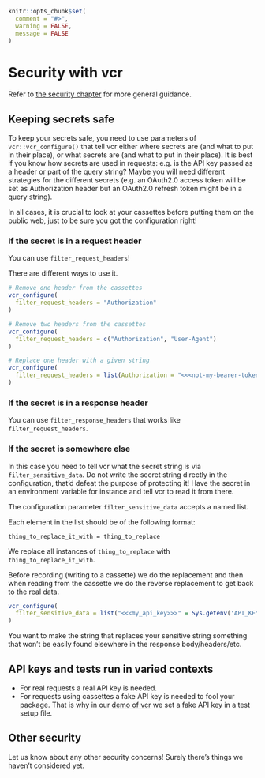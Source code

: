 ```r
knitr::opts_chunk$set(
  comment = "#>",
  warning = FALSE,
  message = FALSE
)
```


# Security with vcr {#vcr-security}

Refer to [the security chapter](#security-chapter) for more general guidance.

## Keeping secrets safe {#api-keys-security}

To keep your secrets safe, you need to use parameters of `vcr::vcr_configure()` that tell vcr either where secrets are (and what to put in their place), or what secrets are (and what to put in their place).
It is best if you know how secrets are used in requests: e.g. is the API key passed as a header or part of the query string?
Maybe you will need different strategies for the different secrets (e.g. an OAuth2.0 access token will be set as Authorization header but an OAuth2.0 refresh token might be in a query string).

In all cases, it is crucial to look at your cassettes before putting them on the public web, just to be sure you got the configuration right!

### If the secret is in a request header

You can use `filter_request_headers`!

There are different ways to use it.

```r
# Remove one header from the cassettes
vcr_configure(
  filter_request_headers = "Authorization"
)

# Remove two headers from the cassettes
vcr_configure(
  filter_request_headers = c("Authorization", "User-Agent")
)

# Replace one header with a given string
vcr_configure(
  filter_request_headers = list(Authorization = "<<<not-my-bearer-token>>>")
)
```

### If the secret is in a response header

You can use `filter_response_headers` that works like `filter_request_headers`.

### If the secret is somewhere else

In this case you need to tell vcr what the secret string is via `filter_sensitive_data`. 
Do not write the secret string directly in the configuration, that'd defeat the purpose of protecting it!
Have the secret in an environment variable for instance and tell vcr to read it from there.

The configuration parameter `filter_sensitive_data` accepts a named list.

Each element in the list should be of the following format:

`thing_to_replace_it_with = thing_to_replace`

We replace all instances of `thing_to_replace` with `thing_to_replace_it_with`.

Before recording (writing to a cassette) we do the replacement and then when
reading from the cassette we do the reverse replacement to get back
to the real data.

```r
vcr_configure(
  filter_sensitive_data = list("<<<my_api_key>>>" = Sys.getenv('API_KEY'))
)
```

You want to make the string that replaces your sensitive string something that
won't be easily found elsewhere in the response body/headers/etc.

## API keys and tests run in varied contexts {#different-api-keys}

* For real requests a real API key is needed.
* For requests using cassettes a fake API key is needed to fool your package. That is 
why in our [demo of vcr](#vcr) we set a fake API key in a test setup file.

## Other security

Let us know about any other security concerns! Surely there's things we haven't
considered yet.
